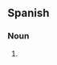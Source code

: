 ==Spanish==

===Noun===
{{infl|es|noun form|g=m|g2=p}}

# {{plural of|[[tocayo]]|lang=Spanish|nocat=1}}